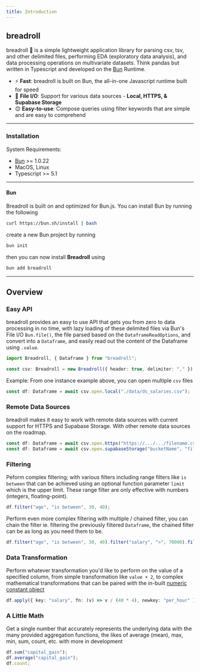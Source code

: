```yaml
---
title: Introduction
---
```


## breadroll

breadroll 🥟 is a simple lightweight application library for parsing csv, tsv, and other delimited files, performing EDA (exploratory data analysis), and data processing operations on multivariate datasets. Think pandas but written in Typescript and developed on the [Bun](https://bun.sh) Runtime.

- ⚡ **Fast**: breadroll is built on Bun, the all-in-one Javascript runtime built for speed
- 📁 **File I/O**: Support for various data sources - **Local, HTTPS, & Supabase Storage**
- 😊 **Easy-to-use**: Compose queries using filter keywords that are simple and are easy to comprehend

---

### Installation

System Requirements:

- [Bun](https://bun.sh) >= 1.0.22
- MacOS, Linux
- Typescript >= 5.1

---

#### Bun

Breadroll is built on and optimized for Bun.js. You can install Bun by running the following

```bash
curl https://bun.sh/install | bash
```

create a new Bun project by running

```bash
bun init
```

then you can now install **Breadroll** using

```bash
bun add breadroll
```

---

## Overview

### Easy API

breadroll provides an easy to use API that gets you from zero to data processing in no time, with lazy loading of these delimited files via Bun's File I/O `Bun.file()`, the file parsed based on the `DataframeReadOptions`, and convert into a `Dataframe`, and easily read out the content of the Dataframe using `.value`.

```typescript
import Breadroll, { Dataframe } from "breadroll";

const csv: Breadroll = new Breadroll({ header: true, delimiter: "," });
```

Example: From one instance example above, you can open multiple `csv` files

```typescript
const df: Dataframe = await csv.open.local("./data/ds_salaries.csv");
```

### Remote Data Sources

breadroll makes it easy to work with remote data sources with current support for HTTPS and Supabase Storage. With other remote data sources on the roadmap.

```typescript
const df: Dataframe = await csv.open.https("https://.../.../filename.csv");
const df: Dataframe = await csv.open.supabaseStorage("bucketName", "filepath");
```

### Filtering

Peform complex filtering; with various filters including range filters like `is between` that can be achieved using an optional function parameter `limit` which is the upper limit. These range filter are only effective with numbers (integers, floating-point).

```typescript
df.filter("age", "is between", 30, 40);
```

Perform even more complex filtering with multiple / chained filter, you can chain the filter ie. filtering the previously filtered `Dataframe`, the chained filter can be as long as you need them to be.

```typescript
df.filter("age", "is between", 30, 40).filter("salary", ">", 70000).filter("work_year", "==", 2020);
```

### Data Transformation

Perform whatever transformation you'd like to perform on the value of a specified column, from simple transformation like `value + 2`, to complex mathematical transformations that can be paired with the in-built [numeric constant object](/docs/NumericConstants/math)

```typescript
df.apply({ key: "salary", fn: (v) => v / (40 * 4), newkey: "per_hour" });
```

### A Little Math

Get a single number that accurately represents the underlying data with the many provided aggregation functions, the likes of average (mean), max, min, sum, count, etc. with more in development

```typescript
df.sum("capital_gain");
df.average("capital_gain");
df.count;
```
